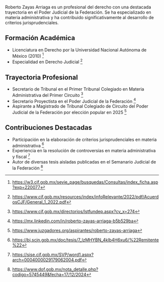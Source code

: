 Roberto Zayas Arriaga es un profesional del derecho con una destacada trayectoria en el Poder Judicial de la Federación. Se ha especializado en materia administrativa y ha contribuido significativamente al desarrollo de criterios jurisprudenciales.

## Formación Académica

- Licenciatura en Derecho por la Universidad Nacional Autónoma de México (2010) [^1]
- Especialidad en Derecho Judicial [^2]

## Trayectoria Profesional

- Secretario de Tribunal en el Primer Tribunal Colegiado en Materia Administrativa del Primer Circuito [^3]
- Secretario Proyectista en el Poder Judicial de la Federación [^4]
- Aspirante a Magistrado de Tribunal Colegiado de Circuito del Poder Judicial de la Federación por elección popular en 2025 [^5]

## Contribuciones Destacadas

- Participación en la elaboración de criterios jurisprudenciales en materia administrativa [^6]
- Experiencia en la resolución de controversias en materia administrativa y fiscal [^7]
- Autor de diversas tesis aisladas publicadas en el Semanario Judicial de la Federación [^8]

[^1]: https://w3.cjf.gob.mx/sevie_page/busquedas/Consultas/index_ficha.asp?exp=220077
[^2]: https://www.cjf.gob.mx/resources/index/infoRelevante/2022/pdf/AcuerdosCJF/General_1_2022.pdf
[^3]: https://www.cjf.gob.mx/directorios/lstfundep.aspx?cv_x=274
[^4]: https://mx.linkedin.com/in/roberto-zayas-arriaga-b5b529ba
[^5]: https://www.juzgadores.org/aspirantes/roberto-zayas-arriaga
[^6]: https://bj.scjn.gob.mx/doc/tesis/7_lzMHYBN_4klb4H6xu6/%22Remitente%22
[^7]: https://sise.cjf.gob.mx/SVP/word1.aspx?arch=0004000029179062004.pdf
[^8]: https://www.dof.gob.mx/nota_detalle.php?codigo=5745449&fecha=17/12/2024
